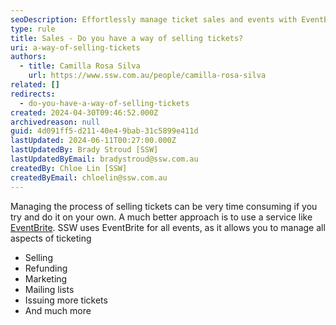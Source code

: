 ```yaml
---
seoDescription: Effortlessly manage ticket sales and events with EventBrite, a comprehensive platform for selling, refunding, marketing, and more
type: rule
title: Sales - Do you have a way of selling tickets?
uri: a-way-of-selling-tickets
authors:
  - title: Camilla Rosa Silva
    url: https://www.ssw.com.au/people/camilla-rosa-silva
related: []
redirects:
  - do-you-have-a-way-of-selling-tickets
created: 2024-04-30T09:46:52.000Z
archivedreason: null
guid: 4d091ff5-d211-40e4-9bab-31c5899e411d
lastUpdated: 2024-06-11T00:27:00.000Z
lastUpdatedBy: Brady Stroud [SSW]
lastUpdatedByEmail: bradystroud@ssw.com.au
createdBy: Chloe Lin [SSW]
createdByEmail: chloelin@ssw.com.au
---
```


Managing the process of selling tickets can be very time consuming if you try and do it on your own.
A much better approach is to use a service like [EventBrite](http://www.eventbrite.com/). SSW uses EventBrite for all events, as it allows you to manage all aspects of ticketing

* Selling
* Refunding
* Marketing
* Mailing lists
* Issuing more tickets
* And much more
